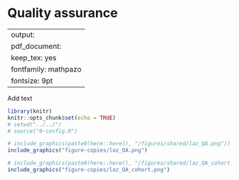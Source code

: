 # Quality assurance {#QA}

---
output:
  pdf_document:
    keep_tex: yes
fontfamily: mathpazo
fontsize: 9pt
---

\raggedright

Add text

```r
library(knitr)
knitr::opts_chunk$set(echo = TRUE)
# setwd("../../")
# source("0-config.R")
```

```r
# include_graphics(paste0(here::here(), "/figures/shared/laz_QA.png"))
include_graphics("figure-copies/laz_QA.png")
```


```r
# include_graphics(paste0(here::here(), "/figures/shared/laz_QA_cohort.png"))
include_graphics("figure-copies/laz_QA_cohort.png")
```
